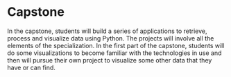# Capstone

In the capstone, students will build a series of applications to retrieve, process and visualize data using Python.   The projects will involve all the elements of the specialization.  In the first part of the capstone, students will do some visualizations to become familiar with the technologies in use and then will pursue their own project to visualize some other data that they have or can find. 